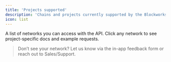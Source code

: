 ```yaml
---
title: 'Projects supported'
description: 'Chains and projects currently supported by the Blockworks Data API'
icon: list
---
```


A list of networks you can access with the API. Click any network to see project-specific docs and example requests.

<CardGroup cols={2}>
  <Card
    title="Ethereum"
    icon="https://assets.coingecko.com/coins/images/279/standard/ethereum.png?1696501628"
    href="/api-reference/metrics/ethereum/address-total"
  />
  <Card
    title="Base"
    icon="/images/_base-square.svg"
    href="/api-reference/metrics/base/dex-spot-volume"
  />
  <Card
    title="Arbitrum"
    icon="https://assets.coingecko.com/coins/images/16547/standard/arb.jpg?1721358242"
    href="/api-reference/metrics/arbitrum/address-total"
  />
  <Card
    title="Solana"
    icon="https://assets.coingecko.com/coins/images/4128/standard/solana.png?1718769756"
    href="/api-reference/metrics/solana/dex-spot-volume"
  />
</CardGroup>

> Don’t see your network? Let us know via the in-app feedback form or reach out to Sales/Support.
